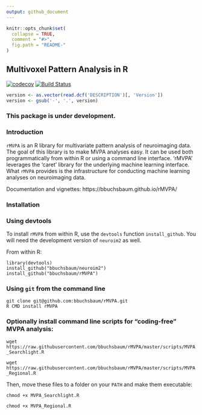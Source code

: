 ```yaml
---
output: github_document
---
```


```r
knitr::opts_chunk$set(
  collapse = TRUE,
  comment = "#>",
  fig.path = "README-"
)
```

## Multivoxel Pattern Analysis in R

[![codecov](https://codecov.io/gh/rMVPA/NA/branch/master/graph/badge.svg)](https://codecov.io/github/bbuchsbaum/rMVPA?branch=master)
[![Build Status](https://travis-ci.org/rMVPA/rMVPA.svg?branch=master)](https://travis-ci.org/bbuchsbaum/rMVPA)

```r
version <- as.vector(read.dcf('DESCRIPTION')[, 'Version'])                                                                 
version <- gsub('-', '.', version)                                                                                      
```                                                                                                                        

### This package is under development.

### Introduction

`rMVPA` is an R library for multivariate pattern analysis of neuroimaging data. The goal of this library is to make MVPA analyses easy. It can be used both programmatically from within R or using a command line interface. 'rMVPA' leverages the 'caret' library for the underlying machine learning interface. What `rMVPA` provides is the infrastructure for conducting machine learning analyses on neuroimaging data. 

Documentation and vignettes: https://bbuchsbaum.github.io/rMVPA/

### Installation

### Using devtools

To install `rMVPA` from within R, use the `devtools` function `install_github`. You will need the development version of `neuroim2` as well.

From within R:

```
library(devtools)
install_github("bbuchsbaum/neuroim2")
install_github("bbuchsbaum/rMVPA")
```

### Using `git` from the command line

```
git clone git@github.com:bbuchsbaum/rMVPA.git
R CMD install rMVPA
```

### Optionally install command line scripts for "coding-free" MVPA analysis:

`wget https://raw.githubusercontent.com/bbuchsbaum/rMVPA/master/scripts/MVPA_Searchlight.R`

`wget https://raw.githubusercontent.com/bbuchsbaum/rMVPA/master/scripts/MVPA_Regional.R`

Then, move these files to a folder on your `PATH` and make them executable:

`chmod +x MVPA_Searchlight.R`

`chmod +x MVPA_Regional.R`



